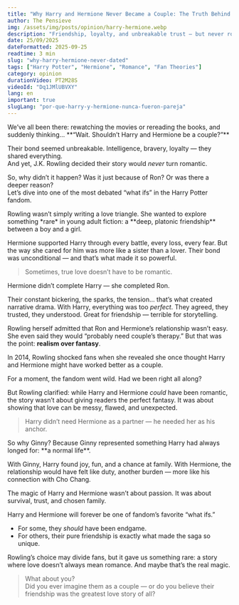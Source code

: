 ```yaml
---
title: "Why Harry and Hermione Never Became a Couple: The Truth Behind the Romance"
author: The Pensieve
img: /assets/img/posts/opinion/harry-hermione.webp
description: "Friendship, loyalty, and unbreakable trust — but never romance. We explore why Harry and Hermione never became a couple, and how this decision shaped the saga."
date: 25/09/2025
dateFormatted: 2025-09-25
readtime: 3 min
slug: "why-harry-hermione-never-dated"
tags: ["Harry Potter", "Hermione", "Romance", "Fan Theories"]
category: opinion
durationVideo: PT2M28S
videoId: "Dq1JMlUBVXY"
lang: en
important: true
slugLang: "por-que-harry-y-hermione-nunca-fueron-pareja"
---
```



<Article>

<Section title="💔 Why Didn’t Harry and Hermione End Up Together?">
We’ve all been there: rewatching the movies or rereading the books, and suddenly thinking…  
**“Wait. Shouldn’t Harry and Hermione be a couple?”**

Their bond seemed unbreakable. Intelligence, bravery, loyalty — they shared everything.  
And yet, J.K. Rowling decided their story would *never* turn romantic.  

So, why didn’t it happen? Was it just because of Ron? Or was there a deeper reason?  
Let’s dive into one of the most debated “what ifs” in the Harry Potter fandom.
</Section>

<Section title="🧩 A Friendship Stronger Than Romance" imgSrc={harryHermione} imgAlt="Harry and Hermione together">
Rowling wasn’t simply writing a love triangle. She wanted to explore something *rare* in young adult fiction: a **deep, platonic friendship** between a boy and a girl.  

Hermione supported Harry through every battle, every loss, every fear. But the way she cared for him was more like a sister than a lover. Their bond was unconditional — and that’s what made it so powerful.  

> Sometimes, true love doesn’t have to be romantic.
</Section>

<Section title="🔥 Why Ron and Hermione Made Sense" imgSrc={ronHermione} imgAlt="Ron and Hermione moment">
Hermione didn’t complete Harry — she completed Ron.  

Their constant bickering, the sparks, the tension… that’s what created narrative drama. With Harry, everything was too *perfect*. They agreed, they trusted, they understood. Great for friendship — terrible for storytelling.  

Rowling herself admitted that Ron and Hermione’s relationship wasn’t easy. She even said they would “probably need couple’s therapy.” But that was the point: **realism over fantasy**.
</Section>

<Section title="📖 Rowling’s 2014 Confession" imgSrc={rowlingInterview} imgAlt="Rowling interview about Harry and Hermione">
In 2014, Rowling shocked fans when she revealed she once thought Harry and Hermione might have worked better as a couple.  

For a moment, the fandom went wild. Had we been right all along?  

But Rowling clarified: while Harry and Hermione *could* have been romantic, the story wasn’t about giving readers the perfect fantasy. It was about showing that love can be messy, flawed, and unexpected.  

> Harry didn’t need Hermione as a partner — he needed her as his anchor.
</Section>

<Section title="💡 Why Ginny, Not Hermione">
So why Ginny? Because Ginny represented something Harry had always longed for: **a normal life**.  

With Ginny, Harry found joy, fun, and a chance at family. With Hermione, the relationship would have felt like duty, another burden — more like his connection with Cho Chang.  

The magic of Harry and Hermione wasn’t about passion. It was about survival, trust, and chosen family.
</Section>

<Section title="✨ Conclusion: The Love That Wasn’t Meant to Be">
Harry and Hermione will forever be one of fandom’s favorite “what ifs.”  

- For some, they *should* have been endgame.  
- For others, their pure friendship is exactly what made the saga so unique.  

Rowling’s choice may divide fans, but it gave us something rare: a story where love doesn’t always mean romance. And maybe that’s the real magic.  

> What about you?  
> Did you ever imagine them as a couple — or do you believe their friendship was the greatest love story of all?
</Section>

</Article>
